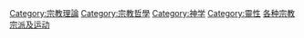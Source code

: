 [[Category:宗教理論|Category:宗教理論]]
[[Category:宗教哲學|Category:宗教哲學]]
[[Category:神学|Category:神学]]
[[Category:靈性|Category:靈性]]
[[Category:各种宗教宗派及运动|]]